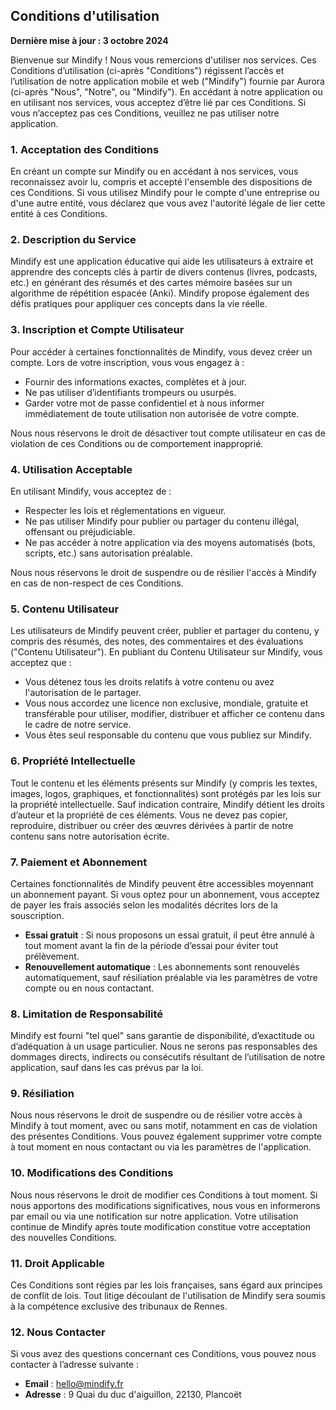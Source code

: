 ## Conditions d'utilisation

**Dernière mise à jour : 3 octobre 2024**

Bienvenue sur Mindify ! Nous vous remercions d'utiliser nos services. Ces Conditions d’utilisation (ci-après "Conditions") régissent l’accès et l’utilisation de notre application mobile et web ("Mindify") fournie par Aurora (ci-après "Nous", "Notre", ou "Mindify"). En accédant à notre application ou en utilisant nos services, vous acceptez d’être lié par ces Conditions. Si vous n’acceptez pas ces Conditions, veuillez ne pas utiliser notre application.

### 1. Acceptation des Conditions

En créant un compte sur Mindify ou en accédant à nos services, vous reconnaissez avoir lu, compris et accepté l'ensemble des dispositions de ces Conditions. Si vous utilisez Mindify pour le compte d'une entreprise ou d'une autre entité, vous déclarez que vous avez l'autorité légale de lier cette entité à ces Conditions.

### 2. Description du Service

Mindify est une application éducative qui aide les utilisateurs à extraire et apprendre des concepts clés à partir de divers contenus (livres, podcasts, etc.) en générant des résumés et des cartes mémoire basées sur un algorithme de répétition espacée (Anki). Mindify propose également des défis pratiques pour appliquer ces concepts dans la vie réelle.

### 3. Inscription et Compte Utilisateur

Pour accéder à certaines fonctionnalités de Mindify, vous devez créer un compte. Lors de votre inscription, vous vous engagez à :

- Fournir des informations exactes, complètes et à jour.
- Ne pas utiliser d’identifiants trompeurs ou usurpés.
- Garder votre mot de passe confidentiel et à nous informer immédiatement de toute utilisation non autorisée de votre compte.

Nous nous réservons le droit de désactiver tout compte utilisateur en cas de violation de ces Conditions ou de comportement inapproprié.

### 4. Utilisation Acceptable

En utilisant Mindify, vous acceptez de :

- Respecter les lois et réglementations en vigueur.
- Ne pas utiliser Mindify pour publier ou partager du contenu illégal, offensant ou préjudiciable.
- Ne pas accéder à notre application via des moyens automatisés (bots, scripts, etc.) sans autorisation préalable.

Nous nous réservons le droit de suspendre ou de résilier l'accès à Mindify en cas de non-respect de ces Conditions.

### 5. Contenu Utilisateur

Les utilisateurs de Mindify peuvent créer, publier et partager du contenu, y compris des résumés, des notes, des commentaires et des évaluations ("Contenu Utilisateur"). En publiant du Contenu Utilisateur sur Mindify, vous acceptez que :

- Vous détenez tous les droits relatifs à votre contenu ou avez l'autorisation de le partager.
- Vous nous accordez une licence non exclusive, mondiale, gratuite et transférable pour utiliser, modifier, distribuer et afficher ce contenu dans le cadre de notre service.
- Vous êtes seul responsable du contenu que vous publiez sur Mindify.

### 6. Propriété Intellectuelle

Tout le contenu et les éléments présents sur Mindify (y compris les textes, images, logos, graphiques, et fonctionnalités) sont protégés par les lois sur la propriété intellectuelle. Sauf indication contraire, Mindify détient les droits d’auteur et la propriété de ces éléments. Vous ne devez pas copier, reproduire, distribuer ou créer des œuvres dérivées à partir de notre contenu sans notre autorisation écrite.

### 7. Paiement et Abonnement

Certaines fonctionnalités de Mindify peuvent être accessibles moyennant un abonnement payant. Si vous optez pour un abonnement, vous acceptez de payer les frais associés selon les modalités décrites lors de la souscription.

- **Essai gratuit** : Si nous proposons un essai gratuit, il peut être annulé à tout moment avant la fin de la période d’essai pour éviter tout prélèvement.
- **Renouvellement automatique** : Les abonnements sont renouvelés automatiquement, sauf résiliation préalable via les paramètres de votre compte ou en nous contactant.

### 8. Limitation de Responsabilité

Mindify est fourni "tel quel" sans garantie de disponibilité, d’exactitude ou d’adéquation à un usage particulier. Nous ne serons pas responsables des dommages directs, indirects ou consécutifs résultant de l’utilisation de notre application, sauf dans les cas prévus par la loi.

### 9. Résiliation

Nous nous réservons le droit de suspendre ou de résilier votre accès à Mindify à tout moment, avec ou sans motif, notamment en cas de violation des présentes Conditions. Vous pouvez également supprimer votre compte à tout moment en nous contactant ou via les paramètres de l'application.

### 10. Modifications des Conditions

Nous nous réservons le droit de modifier ces Conditions à tout moment. Si nous apportons des modifications significatives, nous vous en informerons par email ou via une notification sur notre application. Votre utilisation continue de Mindify après toute modification constitue votre acceptation des nouvelles Conditions.

### 11. Droit Applicable

Ces Conditions sont régies par les lois françaises, sans égard aux principes de conflit de lois. Tout litige découlant de l'utilisation de Mindify sera soumis à la compétence exclusive des tribunaux de Rennes.

### 12. Nous Contacter

Si vous avez des questions concernant ces Conditions, vous pouvez nous contacter à l’adresse suivante :

- **Email** : [hello@mindify.fr](mailto:hello@mindify.fr)
- **Adresse** : 9 Quai du duc d'aiguillon, 22130, Plancoët

